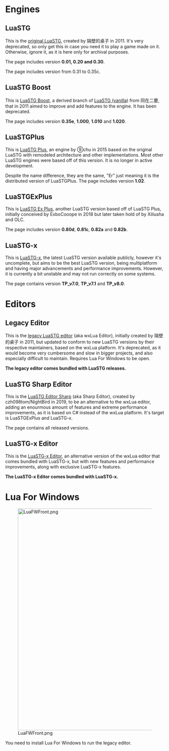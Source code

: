 = Engines =

== LuaSTG ==

This is the [[LuaSTG (vanilla)|original LuaSTG]], created by 隔壁的桌子 in 2011. It's very deprecated, so only get this in case you need it to play a game made on it. Otherwise, ignore it, as it is here only for archival purposes.

{{button|https://code.google.com/archive/p/lstg/downloads|Download #1|bg1=#38c34b|bg2=#38e04b|style=color:#fff;font-size:large;}}
The page includes version '''0.01, 0.20 and 0.30'''.

{{button|https://linkmix.co/876249|Download #2|bg1=#38c34b|bg2=#38e04b|style=color:#fff;font-size:large;}}
The page includes version from 0.31 to 0.35c.

== LuaSTG Boost ==

This is [[LuaSTG Boost]], a derived branch of [[LuaSTG (vanilla)]] from 同在二要, that in 2011 aimed to improve and add features to the engine. It has been deprecated.

{{button|https://linkmix.co/876335|Download|bg1=#38c34b|bg2=#38e04b|style=color:#fff;font-size:large;}}
The page includes version '''0.35e''', '''1.000''', '''1.010''' and '''1.020'''.

== LuaSTGPlus ==

This is [[LuaSTGPlus|LuaSTG Plus]], an engine by ⑨chu in 2015 based on the original LuaSTG with remodeled architecture and other implementations. Most other LuaSTG engines were based off of this version. It is no longer in active development.

{{button|https://mega.nz/folder/WVAQwYzA#X9g-KiulLMUZfdn8DDV72g|Download|bg1=#38c34b|bg2=#38e04b|style=color:#fff;font-size:large;}}
Despite the name difference, they are the same, "Er" just meaning it is the distributed version of LuaSTGPlus. The page includes version '''1.02'''.

== LuaSTGExPlus ==

This is [[LuaSTGExPlus|LuaSTG Ex Plus]], another LuaSTG version based off of LuaSTG Plus, initially conceived by ExboCooope in 2018 but later taken hold of by Xiliusha and OLC.

{{button|https://mega.nz/folder/WVAQwYzA#X9g-KiulLMUZfdn8DDV72g|Download|bg1=#38c34b|bg2=#38e04b|style=color:#fff;font-size:large;}}
The page includes version '''0.80d''', '''0.81c''', '''0.82a''' and '''0.82b'''.

== LuaSTG-x ==

This is [[LuaSTG-x]], the latest LuaSTG version available publicly, however it's uncomplete, but aims to be the best LuaSTG version, being multiplatform and having major advancements and performance improvements. However, it is currently a bit unstable and may not run correctly on some systems.

{{button|https://mega.nz/folder/WVAQwYzA#X9g-KiulLMUZfdn8DDV72g|Download|bg1=#38c34b|bg2=#38e04b|style=color:#fff;font-size:large;}}
The page contains version '''TP_v7.0''', '''TP_v7.1''' and '''TP_v8.0'''.

= Editors =

== Legacy Editor ==

This is the [[LuaSTG Editor (legacy)|legacy LuaSTG editor]] (aka wxLua Editor), initially created by 隔壁的桌子 in 2011, but updated to conform to new LuaSTG versions by their respective maintainers, based on the wxLua platform. It's deprecated, as it would become very cumbersome and slow in bigger projects, and also especially difficult to maintain. Requires Lua For Windows to be open.

'''The legacy editor comes bundled with LuaSTG releases.'''

== LuaSTG Sharp Editor ==

This is the [[LuaSTG Editor Sharp]] (aka Sharp Editor), created by czh098tom/NightBird in 2019, to be an alternative to the wxLua editor, adding an enourmous amount of features and extreme performance improvements, as it is based on C# instead of the wxLua platform. It's target is LuaSTGExPlus and LuaSTG-x.

{{button|https://github.com/czh098tom/LuaSTG-Editor-Sharp/releases|Download|bg1=#38c34b|bg2=#38e04b|style=color:#fff;font-size:large;}}
The page contains all released versions.

== LuaSTG-x Editor ==

This is the [[LuaSTG-x Editor]], an alternative version of the wxLua editor that comes bundled with LuaSTG-x, but with new features and performance improvements, along with exclusive LuaSTG-x features.

'''The LuaSTG-x Editor comes bundled with LuaSTG-x.'''

= Lua For Windows =
[[File:LuaFWFront.png|700px]]

You need to install Lua For Windows to run the legacy editor.

{{button|https://github.com/rjpcomputing/luaforwindows/releases|Download|bg1=#38c34b|bg2=#38e04b|style=color:#fff;font-size:large;}}
